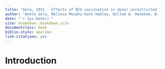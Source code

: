 ```yaml
--- 
title: "Gela, 2021 - Effects of BCG vaccination in donor unrestricted T cells in humans"
author: "Anele Gela, Melissa Murphy Kate Hadley, Willem A. Hanekom, W. Henry Boom, John L. Johnson, Daniel F. Hoft, Simone A. Joosten, Tom H.M. Ottenhoff, Sara Suliman, D. Branch Moody, David M. Lewinsohn, Mark Hatherill, Chetan Seshadri, Elisa Nemes, and Thomas J. Scriba, and the Delayed BCG Study Team."
date: "`r Sys.Date()`"
site: bookdown::bookdown_site
documentclass: book
biblio-style: apalike
link-citations: yes
---
```


# Introduction
